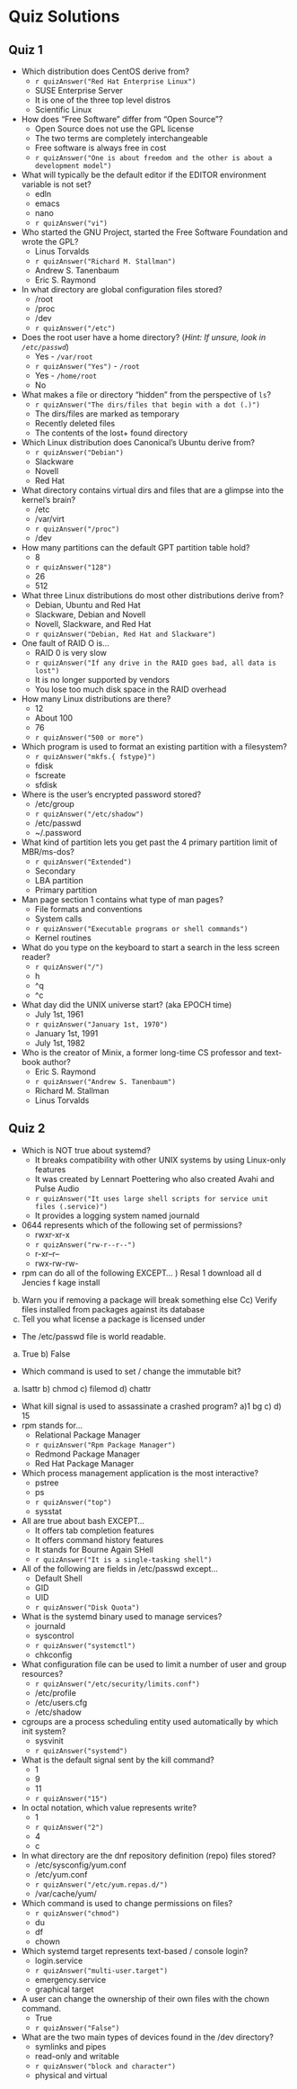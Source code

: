 # Quiz Solutions

## Quiz 1
	
* Which distribution does CentOS derive from?
   * `r quizAnswer("Red Hat Enterprise Linux")`
   * SUSE Enterprise Server
   * It is one of the three top level distros
   * Scientific Linux
* How does "Free Software" differ from "Open Source"?
   * Open Source does not use the GPL license
   * The two terms are completely interchangeable
   * Free software is always free in cost
   * `r quizAnswer("One is about freedom and the other is about a development model")`
* What will typically be the default editor if the EDITOR environment variable is not set?
   * edln
   * emacs
   * nano
   * `r quizAnswer("vi")`
* Who started the GNU Project, started the Free Software Foundation and wrote the GPL?
   * Linus Torvalds
   * `r quizAnswer("Richard M. Stallman")`
   * Andrew S. Tanenbaum
   * Eric S. Raymond
* In what directory are global configuration files stored?
   * /root
   * /proc
   * /dev
   * `r quizAnswer("/etc")`
* Does the root user have a home directory? (_Hint: If unsure, look in `/etc/passwd`_)
   * Yes - `/var/root`
   * `r quizAnswer("Yes")` - `/root`
   * Yes - `/home/root`
   * No
* What makes a file or directory “hidden” from the perspective of `ls`?
   * `r quizAnswer("The dirs/files that begin with a dot (.)")`
   * The dirs/files are marked as temporary
   * Recently deleted files
   * The contents of the lost+ found directory
* Which Linux distribution does Canonical’s Ubuntu derive from?
   * `r quizAnswer("Debian")`
   * Slackware
   * Novell
   * Red Hat
* What directory contains virtual dirs and files that are a glimpse into the kernel's brain?
   * /etc
   * /var/virt
   * `r quizAnswer("/proc")`
   * /dev
* How many partitions can the default GPT partition table hold?
   * 8
   * `r quizAnswer("128")`
   * 26
   * 512
* What three Linux distributions do most other distributions derive from?
   * Debian, Ubuntu and Red Hat
   * Slackware, Debian and Novell
   * Novell, Slackware, and Red Hat
   * `r quizAnswer("Debian, Red Hat and Slackware")`
* One fault of RAID O is...
   * RAID 0 is very slow
   * `r quizAnswer("If any drive in the RAID goes bad, all data is lost")`
   * It is no longer supported by vendors
   * You lose too much disk space in the RAID overhead
* How many Linux distributions are there?
   * 12
   * About 100
   * 76
   * `r quizAnswer("500 or more")`
* Which program is used to format an existing partition with a filesystem?
   * `r quizAnswer("mkfs.{ fstype}")`
   * fdisk
   * fscreate
   * sfdisk
* Where is the user's encrypted password stored?
   * /etc/group
   * `r quizAnswer("/etc/shadow")`
   * /etc/passwd
   * ~/.password
* What kind of partition lets you get past the 4 primary partition limit of MBR/ms-dos?
   * `r quizAnswer("Extended")`
   * Secondary
   * LBA partition
   * Primary partition
* Man page section 1 contains what type of man pages?
   * File formats and conventions
   * System calls
   * `r quizAnswer("Executable programs or shell commands")`
   * Kernel routines
* What do you type on the keyboard to start a search in the less screen reader?
   * `r quizAnswer("/")`
   * h
   * ^q
   * ^c
* What day did the UNIX universe start? (aka EPOCH time)
   * July 1st, 1961
   * `r quizAnswer("January 1st, 1970")`
   * January 1st, 1991
   * July 1st, 1982
* Who is the creator of Minix, a former long-time CS professor and text-book author?
   * Eric S. Raymond
   * `r quizAnswer("Andrew S. Tanenbaum")`
   * Richard M. Stallman
   * Linus Torvalds

## Quiz 2

* Which is NOT true about systemd?
   * It breaks compatibility with other UNIX systems by using Linux-only features
   * It was created by Lennart Poettering who also created Avahi and Pulse Audio
   * `r quizAnswer("It uses large shell scripts for service unit files (.service)")`
   * It provides a logging system named journald
* 0644 represents which of the following set of permissions?
   * rwxr-xr-x
   * `r quizAnswer("rw-r--r--")`
   * r-xr--r--
   * rwx-rw-rw-
* rpm can do all of the following EXCEPT...
) Resal 1 download all d Jencies f kage install
b) Warn you if removing a package will break something else
Cc) Verify files installed from packages against its database
d) Tell you what license a package is licensed under
* The /etc/passwd file is world readable.
a) True b) False
* Which command is used to set / change the immutable bit?
a) lsattr b) chmod c) filemod d) chattr
* What kill signal is used to assassinate a crashed program?
a)1 bg c) d) 15
* rpm stands for...
   * Relational Package Manager
   * `r quizAnswer("Rpm Package Manager")`
   * Redmond Package Manager
   * Red Hat Package Manager
* Which process management application is the most interactive?
   * pstree
   * ps
   * `r quizAnswer("top")`
   * sysstat
* All are true about bash EXCEPT...
   * It offers tab completion features
   * It offers command history features
   * It stands for Bourne Again SHell
   * `r quizAnswer("It is a single-tasking shell")`
* All of the following are fields in /etc/passwd except...
   * Default Shell
   * GID
   * UID
   * `r quizAnswer("Disk Quota")`
* What is the systemd binary used to manage services?
   * journald
   * syscontrol
   * `r quizAnswer("systemctl")`
   * chkconfig
* What configuration file can be used to limit a number of user and group resources?
   * `r quizAnswer("/etc/security/limits.conf")`
   * /etc/profile
   * /etc/users.cfg
   * /etc/shadow
* cgroups are a process scheduling entity used automatically by which init system?
   * sysvinit
   * `r quizAnswer("systemd")`
* What is the default signal sent by the kill command?
   * 1
   * 9
   * 11
   * `r quizAnswer("15")`
* In octal notation, which value represents write?
   * 1 
   * `r quizAnswer("2")`
   * 4
   * c
* In what directory are the dnf repository definition (repo) files stored?
   * /etc/sysconfig/yum.conf
   * /etc/yum.conf
   * `r quizAnswer("/etc/yum.repas.d/")`
   * /var/cache/yum/
* Which command is used to change permissions on files?
   * `r quizAnswer("chmod")`
   * du
   * df
   * chown
* Which systemd target represents text-based / console login?
   * login.service
   * `r quizAnswer("multi-user.target")`
   * emergency.service
   * graphical target
* A user can change the ownership of their own files with the chown command.
   * True
   * `r quizAnswer("False")`
* What are the two main types of devices found in the /dev directory?
   * symlinks and pipes
   * read-only and writable
   * `r quizAnswer("block and character")`
   * physical and virtual